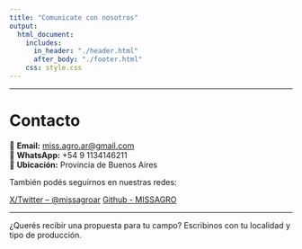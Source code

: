```yaml
---
title: "Comunicate con nosotros"
output: 
  html_document:
    includes:
      in_header: "./header.html"
      after_body: "./footer.html"
    css: style.css
---
```


---

# Contacto

📧 **Email:** [miss.agro.ar@gmail.com](mailto:missagroar@gmail.com)  
📱 **WhatsApp:** +54 9 1134146211  
📍 **Ubicación:** Provincia de Buenos Aires


También podés seguirnos en nuestras redes:

[X/Twitter – @missagroar](https://x.com/missagroar)
[Github - MISSAGRO](https://github.com/MISSAGRO)

---  

¿Querés recibir una propuesta para tu campo? Escribinos con tu localidad y tipo de producción.



